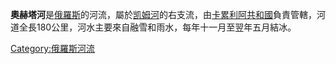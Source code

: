 '''奧赫塔河'''是[[俄羅斯|俄羅斯]]的河流，屬於[[凯姆河|凯姆河]]的右支流，由[[卡累利阿共和國|卡累利阿共和國]]負責管轄，河道全長180公里，河水主要來自融雪和雨水，每年十一月至翌年五月結冰。

{{Russia-geo-stub}}
[[Category:俄羅斯河流|Category:俄羅斯河流]]